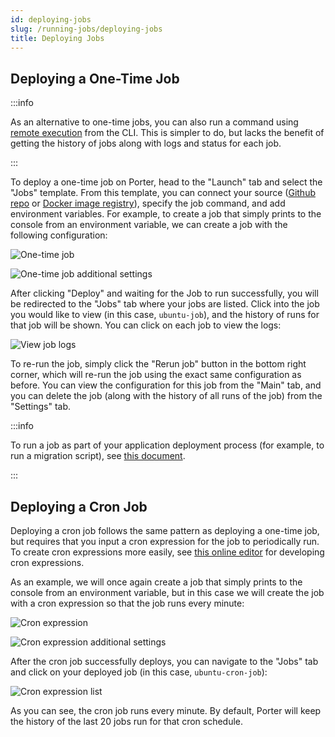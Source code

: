 ```yaml
---
id: deploying-jobs
slug: /running-jobs/deploying-jobs
title: Deploying Jobs
---
```


## Deploying a One-Time Job

:::info

As an alternative to one-time jobs, you can also run a command using [remote execution](../cli/remote-shell-access) from the CLI. This is simpler to do, but lacks the benefit of getting the history of jobs along with logs and status for each job.

:::

To deploy a one-time job on Porter, head to the "Launch" tab and select the "Jobs" template. From this template, you can connect your source ([Github repo](https://docs.getporter.dev/docs/applications) or [Docker image registry](https://docs.getporter.dev/docs/deploying-from-docker-image-registry)), specify the job command, and add environment variables. For example, to create a job that simply prints to the console from an environment variable, we can create a job with the following configuration:

![One-time job](https://imagedelivery.net/l4LYM_vOYKe7O1NCT_Nc_g/63f1a5c7-acc1-4983-eb44-9014fed1f200/large "Screen Shot 2021-04-16 at 2.54.35 PM.png")

![One-time job additional settings](https://imagedelivery.net/l4LYM_vOYKe7O1NCT_Nc_g/0506f9d6-8118-433b-27dd-5b5403368900/large "Screen Shot 2021-04-16 at 2.55.12 PM.png")

After clicking "Deploy" and waiting for the Job to run successfully, you will be redirected to the "Jobs" tab where your jobs are listed. Click into the job you would like to view (in this case, `ubuntu-job`), and the history of runs for that job will be shown. You can click on each job to view the logs:

![View job logs](https://imagedelivery.net/l4LYM_vOYKe7O1NCT_Nc_g/e1698aed-47be-4e35-2cf2-0128d555f700/large "Screen Shot 2021-04-16 at 3.00.11 PM.png")

To re-run the job, simply click the "Rerun job" button in the bottom right corner, which will re-run the job using the exact same configuration as before. You can view the configuration for this job from the "Main" tab, and you can delete the job (along with the history of all runs of the job) from the "Settings" tab.

:::info

To run a job as part of your application deployment process (for example, to run a migration script), see [this document](https://docs.porter.run/deploying-applications/deploying-from-github/customizing-github-workflow#database-migrations-and-jobs).

:::

## Deploying a Cron Job

Deploying a cron job follows the same pattern as deploying a one-time job, but requires that you input a cron expression for the job to periodically run. To create cron expressions more easily, see [this online editor](https://crontab.guru/) for developing cron expressions.

As an example, we will once again create a job that simply prints to the console from an environment variable, but in this case we will create the job with a cron expression so that the job runs every minute:

![Cron expression](https://imagedelivery.net/l4LYM_vOYKe7O1NCT_Nc_g/15643d5b-0e27-4a30-6b0c-ee3b7e69b700/large "Screen Shot 2021-04-16 at 3.15.06 PM.png")

![Cron expression additional settings](https://imagedelivery.net/l4LYM_vOYKe7O1NCT_Nc_g/da9b487d-ecc8-434f-43db-406cf8321300/large "Screen Shot 2021-04-16 at 3.15.15 PM.png")

After the cron job successfully deploys, you can navigate to the "Jobs" tab and click on your deployed job (in this case, `ubuntu-cron-job`):

![Cron expression list](https://imagedelivery.net/l4LYM_vOYKe7O1NCT_Nc_g/c598af44-e74b-4ca8-8bd4-011ad8aa5f00/large "Screen Shot 2021-04-16 at 3.17.17 PM.png")

As you can see, the cron job runs every minute. By default, Porter will keep the history of the last 20 jobs run for that cron schedule.
